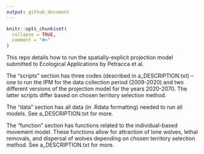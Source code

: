 ```yaml
---
output: github_document
---
```


<!-- README.md is generated from README.Rmd. Please edit that file -->

```r
knitr::opts_chunk$set(
  collapse = TRUE,
  comment = "#>"
)
```

This repo details how to run the spatially-explicit projection model submitted to Ecological Applications by Petracca et al. 

The "scripts" section has three codes (described in a_DESCRIPTION.txt) -- one to run the IPM for the data collection period (2009-2020) and two different versions of the projection model for the years 2020-2070. The latter scripts differ based on chosen territory selection method.

The "data" section has all data (in .Rdata formatting) needed to run all models. See a_DESCRIPTION.txt for more.

The "function" section has functions related to the individual-based movement model. These functions allow for attraction of lone wolves, lethal removals, and dispersal of wolves depending on chosen territory selection method. See a_DESCRIPTION.txt for more.
